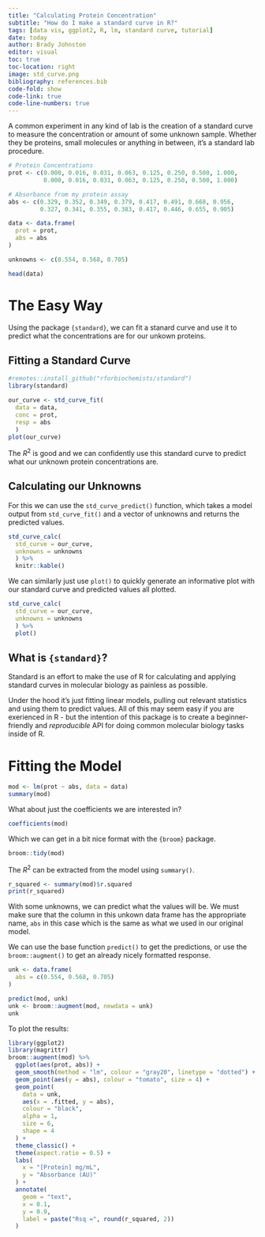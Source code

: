 ```yaml
---
title: "Calculating Protein Concentration"
subtitle: "How do I make a standard curve in R?"
tags: [data vis, ggplot2, R, lm, standard curve, tutorial]
date: today
author: Brady Johnston
editor: visual
toc: true
toc-location: right
image: std_curve.png
bibliography: references.bib
code-fold: show
code-link: true
code-line-numbers: true  
---
```


A common experiment in any kind of lab is the creation of a standard curve to measure the concentration or amount of some unknown sample.
Whether they be proteins, small molecules or anything in between, it's a standard lab procedure.

```r
# Protein Concentrations
prot <- c(0.000, 0.016, 0.031, 0.063, 0.125, 0.250, 0.500, 1.000, 
          0.000, 0.016, 0.031, 0.063, 0.125, 0.250, 0.500, 1.000) 

# Absorbance from my protein assay
abs <- c(0.329, 0.352, 0.349, 0.379, 0.417, 0.491, 0.668, 0.956, 
         0.327, 0.341, 0.355, 0.383, 0.417, 0.446, 0.655, 0.905)

data <- data.frame(
  prot = prot, 
  abs = abs
)

unknowns <- c(0.554, 0.568, 0.705)

head(data)
```

# The Easy Way

Using the package `{standard}`, we can fit a stanard curve and use it to predict what the concentrations are for our unkown proteins.

## Fitting a Standard Curve

```r
#remotes::install_github("rforbiochemists/standard")
library(standard)

our_curve <- std_curve_fit(
  data = data, 
  conc = prot, 
  resp = abs
  )
plot(our_curve)
```

The $R^{2}$ is good and we can confidently use this standard curve to predict what our unknown protein concentrations are.

## Calculating our Unknowns

For this we can use the `std_curve_predict()` function, which takes a model output from `std_curve_fit()` and a vector of unknowns and returns the predicted values.

```r
std_curve_calc(
  std_curve = our_curve, 
  unknowns = unknowns
  ) %>% 
  knitr::kable()
```

We can similarly just use `plot()` to quickly generate an informative plot with our standard curve and predicted values all plotted.

```r
std_curve_calc(
  std_curve = our_curve, 
  unknowns = unknowns
  ) %>% 
  plot()
```

## What is `{standard}`?

Standard is an effort to make the use of R for calculating and applying standard curves in molecular biology as painless as possible.

Under the hood it's just fitting linear models, pulling out relevant statistics and using them to predict values.
All of this may seem easy if you are exerienced in R - but the intention of this package is to create a beginner-friendly and *reproducible* API for doing common molecular biology tasks inside of R.

# Fitting the Model

```r
mod <- lm(prot ~ abs, data = data)
summary(mod)
```

What about just the coefficients we are interested in?

```r
coefficients(mod)
```

Which we can get in a bit nice format with the `{broom}` package.

```r
broom::tidy(mod)
```

The $R^{2}$ can be extracted from the model using `summary()`.

```r
r_squared <- summary(mod)$r.squared
print(r_squared)
```

With some unknowns, we can predict what the values will be.
We must make sure that the column in this unkown data frame has the appropriate name, `abs` in this case which is the same as what we used in our original model.

We can use the base function `predict()` to get the predictions, or use the `broom::augment()` to get an already nicely formatted response.

```r
unk <- data.frame(
  abs = c(0.554, 0.568, 0.705)
)

predict(mod, unk)
unk <- broom::augment(mod, newdata = unk)
unk
```

To plot the results:

```r
library(ggplot2)
library(magrittr)
broom::augment(mod) %>% 
  ggplot(aes(prot, abs)) + 
  geom_smooth(method = "lm", colour = "gray20", linetype = "dotted") + 
  geom_point(aes(y = abs), colour = "tomato", size = 4) + 
  geom_point(
    data = unk, 
    aes(x = .fitted, y = abs), 
    colour = "black", 
    alpha = 1,
    size = 6, 
    shape = 4
  ) + 
  theme_classic() + 
  theme(aspect.ratio = 0.5) + 
  labs(
    x = "[Protein] mg/mL", 
    y = "Absorbance (AU)"
  ) + 
  annotate(
    geom = "text", 
    x = 0.1, 
    y = 0.9, 
    label = paste("Rsq =", round(r_squared, 2))
  )

```
